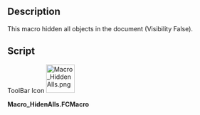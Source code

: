 <languages/>
<translate>

<!--T:1-->
{{Macro
|Name=Macro HiddenAlls
|Icon=Macro_HiddenAlls.png
|Description=This macro hidden all objects in the document (Visibility False).
|Author=Mario52
|Version=00.01
|Date=2015-11-12
|FCVersion=All
|Download=[https://wiki.freecad.org/images/d/d6/Macro_HiddenAlls.png ToolBar Icon]
|SeeAlso=[[Macro_Toggle_Visibility2_1-2|Macro Toggle Visibility2 1-2]]<br>[[Macro_Toggle_Visibility2_2-2|Macro Toggle Visibility2 2-2]]<br>[[Macro_Toggle_Visibility|Macro_Toggle_Visibility]]<br>[[Macro_VisibleAlls|Macro VisibleAlls]]<br>[[Macro If Selected Stay If Not Then Delete|Macro If Selected Stay If Not Then Delete]]
}}

==Description== <!--T:2-->

<!--T:3-->
This macro hidden all objects in the document (Visibility False).

==Script== <!--T:4-->

<!--T:5-->
ToolBar Icon
</translate>
[[Image:Macro_HiddenAlls.png|64px]]

'''Macro_HidenAlls.FCMacro'''

{{MacroCode|code=
import FreeCAD
#Macro_HideAllObjects
__title__="Macro_HideAlls"
__author__ = "Mario52"
__url__     = "https://freecad.org/index-fr.html"
__version__ = "00.00"
__date__    = "11/11/2015"

try:
    for ShapeNameObj in FreeCAD.ActiveDocument.Objects:   # hidden alls objects
        #print ShapeNameObj.Name
        FreeCADGui.ActiveDocument.getObject(ShapeNameObj.Name).Visibility = False
except Exception:
    None
}}

{{clear}}